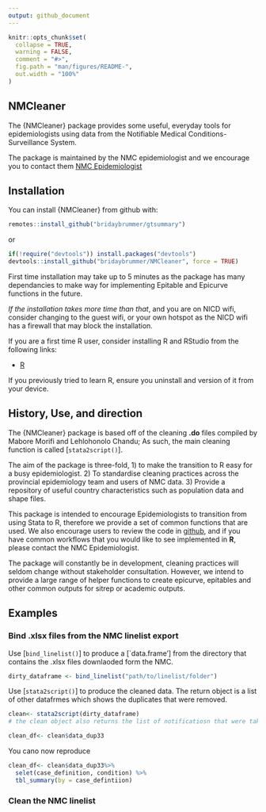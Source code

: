 ```yaml
---
output: github_document
---
```


<!-- README.md is generated from README.Rmd. Please edit that file -->

```r
knitr::opts_chunk$set(
  collapse = TRUE,
  warning = FALSE,
  comment = "#>",
  fig.path = "man/figures/README-",
  out.width = "100%"
)
```


## NMCleaner

The {NMCleaner} package provides some useful, everyday tools for epidemiologists using data from the Notifiable Medical Conditions-Surveillance System. 

The package is maintained by the NMC epidemiologist and we encourage you to contact them [NMC Epidemiologist](mailto:brinb@nicd.ac.za)

## Installation

You can install {NMCleaner} from github with:

``` r
remotes::install_github("bridaybrummer/gtsummary")
```

or

``` r
if(!require("devtools")) install.packages("devtools")
devtools::install_github("bridaybrummer/NMCleaner", force = TRUE)
```

First time installation may take up to 5 minutes as the package has many dependancies to make way for implementing Epitable and Epicurve functions in the future. 

*If the installation takes more time than that*, and you are on NICD wifi, consider changing to the guest wifi, or your own hotspot as the NICD wifi has a firewall that may block the installation.

If you are a first time R user, consider installing R and RStudio from the following links:

- [R](https://cran.r-project.org/)

If you previously tried to learn R, ensure you uninstall and version of it from your device. 

## History, Use, and direction 

The {NMCleaner} package is based off of the cleaning **.do** files compiled by Mabore Morifi and Lehlohonolo Chandu; As such, the main cleaning function is called [`stata2script()`].

The aim of the package is three-fold, 1) to make the transition to R easy for a busy epidemiologist. 2) To standardise cleaning practices across the provincial epidemiology team and users of NMC data. 3) Provide a repository of useful country characteristics such as population data and shape files. 

This package is intended to encourage Epidemiologists to transition from using Stata to R, therefore we provide a set of common functions that are used. We also encourage users to review the code in [github](https://github.com/bridaybrummer/NMCleaner), and if you have common workflows that you would like to see implemented in **R**, please contact the NMC Epidemiologist.

The package will constantly be in development, cleaning practices will seldom change without stakeholder consultation. However, we intend to provide a large range of helper functions to create epicurve, epitables and other common outputs for sitrep or academic outputs.

## Examples

### Bind .xlsx files from the NMC linelist export

Use [`bind_linelist()`] to produce a [`data.frame'] from the directory that contains the .xlsx files downlaoded form the NMC. 

```r
dirty_dataframe <- bind_linelist("path/to/linelist/folder")
```


Use [`stata2script()`] to produce the cleaned data. The return object is a list of other datafrmes which shows the duplicates that were removed. 

```r
clean<- stata2script(dirty_dataframe)
# the clean object also returns the list of notificatiosn that were taken out because of duplication

clean_df<- clean$data_dup33
```

You cano now reproduce 
```r

clean_df<- clean$data_dup33%>%
  selet(case_definition, condition) %>%
  tbl_summary(by = case_defintiion)


```


### Clean the NMC linelist
